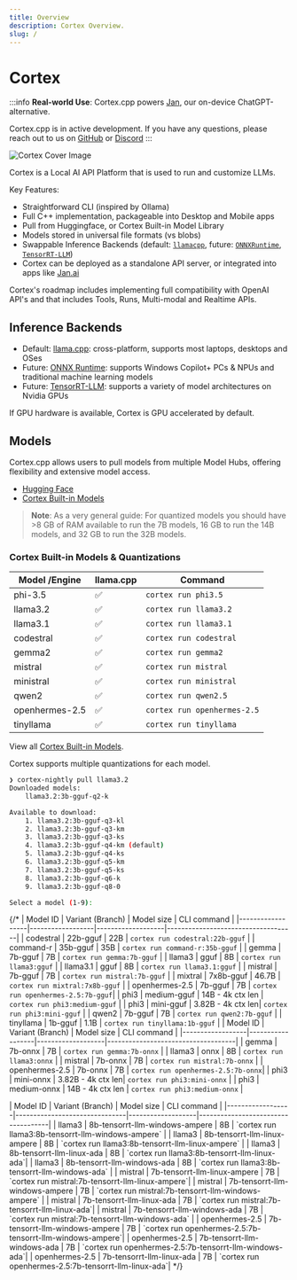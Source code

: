 ```yaml
---
title: Overview
description: Cortex Overview.
slug: /
---
```



# Cortex

:::info
**Real-world Use**: Cortex.cpp powers [Jan](https://jan.ai), our on-device ChatGPT-alternative.

Cortex.cpp is in active development. If you have any questions, please reach out to us on [GitHub](https://github.com/janhq/cortex.cpp/issues/new/choose)
or [Discord](https://discord.com/invite/FTk2MvZwJH)
:::

![Cortex Cover Image](/img/social-card.jpg)

Cortex is a Local AI API Platform that is used to run and customize LLMs. 

Key Features:
- Straightforward CLI (inspired by Ollama)
- Full C++ implementation, packageable into Desktop and Mobile apps
- Pull from Huggingface, or Cortex Built-in Model Library
- Models stored in universal file formats (vs blobs)
- Swappable Inference Backends (default: [`llamacpp`](https://github.com/janhq/cortex.llamacpp), future: [`ONNXRuntime`](https://github.com/janhq/cortex.onnx), [`TensorRT-LLM`](https://github.com/janhq/cortex.tensorrt-llm))
- Cortex can be deployed as a standalone API server, or integrated into apps like [Jan.ai](https://jan.ai/)

Cortex's roadmap includes implementing full compatibility with OpenAI API's and that includes Tools, Runs, Multi-modal and Realtime APIs.


## Inference Backends
- Default: [llama.cpp](https://github.com/ggerganov/llama.cpp): cross-platform, supports most laptops, desktops and OSes
- Future: [ONNX Runtime](https://github.com/microsoft/onnxruntime): supports Windows Copilot+ PCs & NPUs and traditional machine learning models
- Future: [TensorRT-LLM](https://github.com/NVIDIA/TensorRT-LLM): supports a variety of model architectures on Nvidia GPUs 

If GPU hardware is available, Cortex is GPU accelerated by default.

## Models
Cortex.cpp allows users to pull models from multiple Model Hubs, offering flexibility and extensive model access. 
- [Hugging Face](https://huggingface.co)
- [Cortex Built-in Models](https://cortex.so/models)

> **Note**:
> As a very general guide: For quantized models you should have >8 GB of RAM available to run the 7B models, 16 GB to run the 14B models, and 32 GB to run the 32B models.

### Cortex Built-in Models & Quantizations
| Model /Engine  | llama.cpp             | Command                       |
| -------------- | --------------------- | ----------------------------- |
| phi-3.5        | ✅                    | `cortex run phi3.5`             |
| llama3.2       | ✅                    | `cortex run llama3.2`           |
| llama3.1       | ✅                    | `cortex run llama3.1`           |
| codestral      | ✅                    | `cortex run codestral`          |
| gemma2         | ✅                    | `cortex run gemma2`             |
| mistral        | ✅                    | `cortex run mistral`            |
| ministral      | ✅                    | `cortex run ministral`          |
| qwen2          | ✅                    | `cortex run qwen2.5`            |
| openhermes-2.5 | ✅                    | `cortex run openhermes-2.5`     |
| tinyllama      | ✅                    | `cortex run tinyllama`          |

View all [Cortex Built-in Models](https://cortex.so/models).

Cortex supports multiple quantizations for each model.
```sh
❯ cortex-nightly pull llama3.2
Downloaded models:
    llama3.2:3b-gguf-q2-k

Available to download:
    1. llama3.2:3b-gguf-q3-kl
    2. llama3.2:3b-gguf-q3-km
    3. llama3.2:3b-gguf-q3-ks
    4. llama3.2:3b-gguf-q4-km (default)
    5. llama3.2:3b-gguf-q4-ks
    6. llama3.2:3b-gguf-q5-km
    7. llama3.2:3b-gguf-q5-ks
    8. llama3.2:3b-gguf-q6-k
    9. llama3.2:3b-gguf-q8-0

Select a model (1-9): 
```


{/*
 <Tabs>
 <TabItem  value="Llama.cpp" label="Llama.cpp" default>
| Model ID         | Variant (Branch) | Model size        | CLI command                        |
|------------------|------------------|-------------------|------------------------------------|
| codestral        | 22b-gguf         | 22B               | `cortex run codestral:22b-gguf`    |
| command-r        | 35b-gguf         | 35B               | `cortex run command-r:35b-gguf`    |
| gemma            | 7b-gguf          | 7B                | `cortex run gemma:7b-gguf`         |
| llama3           | gguf             | 8B                | `cortex run llama3:gguf`           |
| llama3.1         | gguf             | 8B                | `cortex run llama3.1:gguf`         |
| mistral          | 7b-gguf          | 7B                | `cortex run mistral:7b-gguf`       |
| mixtral          | 7x8b-gguf        | 46.7B             | `cortex run mixtral:7x8b-gguf`     |
| openhermes-2.5   | 7b-gguf          | 7B                | `cortex run openhermes-2.5:7b-gguf`|
| phi3             | medium-gguf      | 14B - 4k ctx len  | `cortex run phi3:medium-gguf`      |
| phi3             | mini-gguf        | 3.82B - 4k ctx len| `cortex run phi3:mini-gguf`        |
| qwen2            | 7b-gguf          | 7B                | `cortex run qwen2:7b-gguf`         |
| tinyllama        | 1b-gguf          | 1.1B              | `cortex run tinyllama:1b-gguf`     |
  </TabItem>
  <TabItem  value="ONNX" label="ONNX" default>
| Model ID         | Variant (Branch) | Model size        | CLI command                        |
|------------------|------------------|-------------------|------------------------------------|
| gemma            | 7b-onnx          | 7B                | `cortex run gemma:7b-onnx`         |
| llama3           | onnx             | 8B                | `cortex run llama3:onnx`           |
| mistral          | 7b-onnx          | 7B                | `cortex run mistral:7b-onnx`       |
| openhermes-2.5   | 7b-onnx          | 7B                | `cortex run openhermes-2.5:7b-onnx`|
| phi3             | mini-onnx        | 3.82B - 4k ctx len| `cortex run phi3:mini-onnx`        |
| phi3             | medium-onnx      | 14B - 4k ctx len  | `cortex run phi3:medium-onnx`      |

  </TabItem>
  <TabItem value="TensorRT-LLM" label="TensorRT-LLM">
| Model ID         | Variant (Branch)              | Model size        | CLI command                        |
|------------------|-------------------------------|-------------------|------------------------------------|
| llama3           | 8b-tensorrt-llm-windows-ampere       | 8B                | `cortex run llama3:8b-tensorrt-llm-windows-ampere`   |
| llama3           | 8b-tensorrt-llm-linux-ampere     | 8B                | `cortex run llama3:8b-tensorrt-llm-linux-ampere` |
| llama3           | 8b-tensorrt-llm-linux-ada   | 8B                | `cortex run llama3:8b-tensorrt-llm-linux-ada`|
| llama3           | 8b-tensorrt-llm-windows-ada       | 8B                | `cortex run llama3:8b-tensorrt-llm-windows-ada`   |
| mistral          | 7b-tensorrt-llm-linux-ampere     | 7B                | `cortex run mistral:7b-tensorrt-llm-linux-ampere`|
| mistral          | 7b-tensorrt-llm-windows-ampere       | 7B                | `cortex run mistral:7b-tensorrt-llm-windows-ampere`  |
| mistral          | 7b-tensorrt-llm-linux-ada   | 7B                | `cortex run mistral:7b-tensorrt-llm-linux-ada`|
| mistral          | 7b-tensorrt-llm-windows-ada       | 7B                | `cortex run mistral:7b-tensorrt-llm-windows-ada`  |
| openhermes-2.5   | 7b-tensorrt-llm-windows-ampere       | 7B                | `cortex run openhermes-2.5:7b-tensorrt-llm-windows-ampere`|
| openhermes-2.5   | 7b-tensorrt-llm-windows-ada     | 7B                | `cortex run openhermes-2.5:7b-tensorrt-llm-windows-ada`|
| openhermes-2.5   | 7b-tensorrt-llm-linux-ada   | 7B                | `cortex run openhermes-2.5:7b-tensorrt-llm-linux-ada`|

  </TabItem>
</Tabs> */}